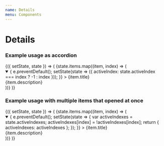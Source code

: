 ```yaml
---
name: Details
menu: Components
---
```



# Details

### Example usage as accordion

<Playground>
  <Component
    initialState={{
      activeIndex: 0,
      items: [
        {
          title: 'First',
          description:
            'Now that we know who you are, I know who I am. Im not a mistake! It all makes sense! you know how you can tell who the arch...'
        },
        {
          title: 'Second',
          description:
            'In a comic you know how you can tell who the arch-villain s going to be? Hes the exact opposite of the hero'
        }
      ]
    }}
  >
    {({ setState, state }) => (
      <React.Fragment>
        {state.items.map((item, index) => (
          <Details key={index} open={state.activeIndex === index}>
            <Summary
              onClick={e => {
                e.preventDefault();
                setState(state => ({ activeIndex: state.activeIndex === index ? -1 : index }));
              }}
            >
              {item.title}
            </Summary>
            <DetailsContent>{item.description}</DetailsContent>
          </Details>
        ))}
      </React.Fragment>
    )}
  </Component>
</Playground>

### Example usage with multiple items that opened at once

<Playground>
  <Component
    initialState={{
      activeIndexes: {},
      items: [
        {
          title: 'First',
          description:
            'Now that we know who you are, I know who I am. Im not a mistake! It all makes sense! you know how you can tell who the arch...'
        },
        {
          title: 'Second',
          description:
            'In a comic you know how you can tell who the arch-villain s going to be? Hes the exact opposite of the hero'
        }
      ]
    }}
  >
    {({ setState, state }) => (
      <React.Fragment>
        {state.items.map((item, index) => (
          <Details key={index} open={state.activeIndexes[index]}>
            <Summary
              onClick={e => {
                e.preventDefault();
                setState(state => {
                  var activeIndexes = state.activeIndexes;
                  activeIndexes[index] = !activeIndexes[index];
                    return {
                    activeIndexes: activeIndexes
                  };
                });
              }}
            >
              {item.title}
            </Summary>
            <DetailsContent>{item.description}</DetailsContent>
          </Details>
        ))}
      </React.Fragment>
    )}
  </Component>
</Playground>
